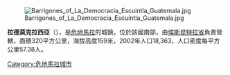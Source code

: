 {{coord|14.2308|N|90.9472|W|source:kolossus-itwiki|display=title}}

[[Image:Barrigones_of_La_Democracia_Escuintla_Guatemala.jpg|right]]

'''拉德莫克拉西亞'''（{{lang-es|La Democracia}}），是[[危地馬拉|危地馬拉]]的城鎮，位於該國南部，由[[埃斯昆特拉省|埃斯昆特拉省]]負責管轄，面積320平方公里，海拔高度159米，2002年人口18,363，人口密度每平方公里57.38人。

{{Guatemala-geo-stub}}
[[Category:危地馬拉城市|Category:危地馬拉城市]]